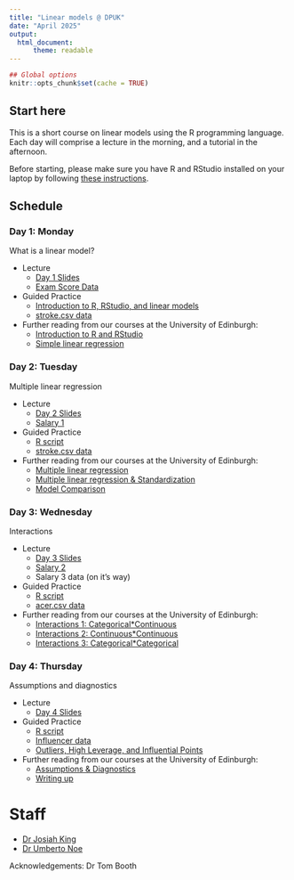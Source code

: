 ```yaml
---
title: "Linear models @ DPUK"
date: "April 2025"
output:
  html_document:
      theme: readable
---
```


```r
## Global options
knitr::opts_chunk$set(cache = TRUE)
```


## Start here

This is a short course on linear models using the R programming language. Each day will comprise a lecture in the morning, and a tutorial in the afternoon.

Before starting, please make sure you have R and RStudio installed on your laptop by following [these instructions](install-update-r.html).


## Schedule {.tabset .tabset-pills}

### Day 1: Monday

What is a linear model?

- Lecture
    + [Day 1 Slides](DPUK_IntroLM_2024.html#1)
    + [Exam Score Data](dapr2_lec07.csv)
 
- Guided Practice
    + [Introduction to R, RStudio, and linear models](day1_practical.R)
    + [stroke.csv data](stroke.csv)
 
- Further reading from our courses at the University of Edinburgh:
    + [Introduction to R and RStudio](https://uoepsy.github.io/dapr1/2122/labs/intro_r_rstudio_year1.html)
    + [Simple linear regression](https://uoepsy.github.io/dapr2/2324/labs/1_01_slr.html)


### Day 2: Tuesday

Multiple linear regression

- Lecture
    + [Day 2 Slides](DPUK_IntroLM_2024.html#61)
    + [Salary 1](salary_lec.csv)
 
- Guided Practice
    + [R script](day2_practical.R)
    + [stroke.csv data](stroke.csv)
- Further reading from our courses at the University of Edinburgh:
    + [Multiple linear regression](https://uoepsy.github.io/dapr2/2324/labs/1_02_mlr.html)
    + [Multiple linear regression & Standardization](https://uoepsy.github.io/dapr2/2324/labs/1_03_mlr_stz.html)
    + [Model Comparison](https://uoepsy.github.io/dapr2/2324/labs/1_04_model_fit_comp.html)


### Day 3: Wednesday

Interactions

- Lecture
    + [Day 3 Slides](DPUK_IntroLM_2024.html#122)
    + [Salary 2](salary2.csv)
    + Salary 3 data (on it's way)
 
- Guided Practice
    + [R script](day3_practical.R)
    + [acer.csv data](acer.csv)
 
- Further reading from our courses at the University of Edinburgh:
    + [Interactions 1: Categorical*Continuous](https://uoepsy.github.io/dapr2/2324/labs/2_01_int1_nc.html)
    + [Interactions 2: Continuous*Continuous](https://uoepsy.github.io/dapr2/2324/labs/2_02_int2_nn.html)
    + [Interactions 3: Categorical*Categorical](https://uoepsy.github.io/dapr2/2324/labs/2_03_int3_cc.html)


### Day 4: Thursday

Assumptions and diagnostics

- Lecture
    + [Day 4 Slides](DPUK_IntroLM_2024.html#162)
 
- Guided Practice
    + [R script](day4_practical.R)
    + [Influencer data](sillydata.csv)
    + [Outliers, High Leverage, and Influential Points](out-lev-infl.pdf)
 
- Further reading from our courses at the University of Edinburgh:
    + [Assumptions & Diagnostics](https://uoepsy.github.io/dapr2/2324/labs/1_08_assump_diag.html)
    + [Writing up](https://uoepsy.github.io/dapr2/2324/labs/1_10_writeup_recap_blk2.html)


# Staff

- [Dr Josiah King](https://www.ed.ac.uk/profile/josiah-pj-king)
- [Dr Umberto Noe](https://www.ed.ac.uk/profile/umberto-noe)

Acknowledgements: Dr Tom Booth
